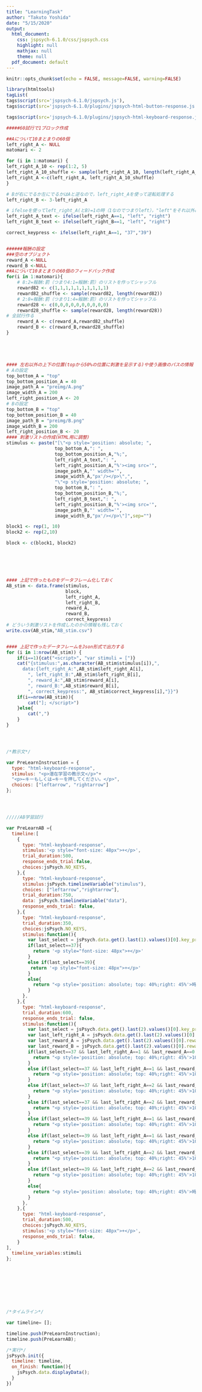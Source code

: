 ```yaml
---
title: "LearningTask"
author: "Takuto Yoshida"
date: "5/15/2020"
output: 
  html_document:
    css: jspsych-6.1.0/css/jspsych.css
    highlight: null
    mathjax: null
    theme: null
  pdf_document: default
---
```




```r
knitr::opts_chunk$set(echo = FALSE, message=FALSE, warning=FALSE)
```




```r

library(htmltools)
tagList(
tags$script(src='jspsych-6.1.0/jspsych.js'),
tags$script(src='jspsych-6.1.0/plugins/jspsych-html-button-response.js'),

tags$script(src='jspsych-6.1.0/plugins/jspsych-html-keyboard-response.js'))
```




```r


#####60試行で1ブロック作成

##Aについて10まとまりの60個
left_right_A <- NULL
matomari <- 2

for (i in 1:matomari) {
left_right_A_10 <- rep(1:2, 5)
left_right_A_10_shuffle <- sample(left_right_A_10, length(left_right_A_10))
left_right_A <-c(left_right_A, left_right_A_10_shuffle)
}

# Bが右にでるか左にでるかはAと逆なので，left_right_Aを使って逆転処理する
left_right_B <- 3-left_right_A

# ifelseを使ってleft_right_A(とB)=1の時（1なのでつまりleft），"left"をそれ以外は"right"を入れたものを作成する
left_right_A_text <- ifelse(left_right_A==1, "left", "right")
left_right_B_text <- ifelse(left_right_B==1, "left", "right")

correct_keypress <- ifelse(left_right_A==1, "37","39")


######報酬の設定
###空のオブジェクト
reward_A <-NULL
reward_B <-NULL
##Aについて10まとまりの60個のフィードバック作成
for(i in 1:matomari){
    # 8:2=報酬:罰（つまり4:1=報酬:罰）のリストを作ってシャッフル
    reward82 <- c(1,1,1,1,1,1,1,1,1,1)
    reward82_shuffle <- sample(reward82, length(reward82))
    # 2:8=報酬:罰（つまり1:4=報酬:罰）のリストを作ってシャッフル
    reward28 <- c(0,0,0,0,0,0,0,0,0,0)
    reward28_shuffle <- sample(reward28, length(reward28))
# 全試行作る
    reward_A <- c(reward_A,reward82_shuffle)
    reward_B <- c(reward_B,reward28_shuffle)
}





#### 左右以外の上下の位置(topから50%の位置に刺激を呈示する)や使う画像のパスの情報（今回は全施行で以下は変わらない）
# Aの設定
top_bottom_A = "top"
top_bottom_position_A = 40
image_path_A = "preimg/A.png"
image_width_A = 200
left_right_position_A <- 20
# Bの設定
top_bottom_B = "top"
top_bottom_position_B = 40
image_path_B = "preimg/B.png"
image_width_B = 200
left_right_position_B <- 20
#### 刺激リストの作成(HTML用に調整)
stimulus <- paste("[\"<p style='position: absolute; ",
                  top_bottom_A,": ",
                  top_bottom_position_A,"%;",
                  left_right_A_text,": ",
                  left_right_position_A,"%'><img src='",
                  image_path_A,"' width='",
                  image_width_A,"px'/></p>\",",
                  "\"<p style='position: absolute; ",
                  top_bottom_B,": ",
                  top_bottom_position_B,"%;",
                  left_right_B_text,": ",
                  left_right_position_B,"%'><img src='",
                  image_path_B,"' width='",
                  image_width_B,"px'/></p>\"]",sep="")

block1 <- rep(1, 10)
block2 <- rep(2,10)

block <- c(block1, block2)






#### 上記で作ったものをデータフレーム化しておく
AB_stim <- data.frame(stimulus,
                      block,
                      left_right_A,
                      left_right_B,
                      reward_A,
                      reward_B,
                      correct_keypress)
# どういう刺激リストを作成したのかの情報も残しておく
write.csv(AB_stim,"AB_stim.csv")


#### 上記で作ったデータフレームをJson形式で出力する
for (i in 1:nrow(AB_stim)) {
    if(i==1){cat("<script>", "var stimuli = [")}
    cat("{stimulus:",as.character(AB_stim$stimulus[i]),",
      data:{left_right_A:",AB_stim$left_right_A[i],
        ", left_right_B:",AB_stim$left_right_B[i],
        ", reward_A:",AB_stim$reward_A[i],
        ", reward_B:",AB_stim$reward_B[i],
        ", correct_keypress:", AB_stim$correct_keypress[i],"}}")
    if(i==nrow(AB_stim)){
        cat("]; </script>")
    }else{
        cat(",")
    }
}





```





```js




/*教示文*/

var PreLearnInstruction = {
  type: "html-keyboard-response",
  stimulus: "<p>潜在学習の教示文</p>"+
  "<p>←キーもしくは→キーを押してください。</p>",
  choices: ["leftarrow", "rightarrow"]
};




/////AB学習試行

var PreLearnAB ={
  timeline:[
    {
      type: "html-keyboard-response",
      stimulus:'<p style="font-size: 48px">+</p>',
      trial_duration:500,
      response_ends_trial:false,
      choices:jsPsych.NO_KEYS,
    },{
      type: "html-keyboard-response",
      stimulus:jsPsych.timelineVariable("stimulus"),
      choices: ["leftarrow","rightarrow"],
      trial_duration:750,
      data: jsPsych.timelineVariable("data"),
      response_ends_trial: false,
    },{
      type: "html-keyboard-response",
      trial_duration:350,
      choices:jsPsych.NO_KEYS,
      stimulus:function(){
        var last_select = jsPsych.data.get().last(1).values()[0].key_press;
        if(last_select==37){
          return '<p style="font-size: 48px">+</p>'
        }
        else if(last_select==39){
         return '<p style="font-size: 48px">+</p>'
        }
        else{
          return "<p style='position: absolute; top: 40%;right: 45%'>時間内に選択を行ってください</p>"
        }
      },
    },{
      type: "html-keyboard-response",
      trial_duration:600,
      response_ends_trial: false,
      stimulus:function(){
        var last_select = jsPsych.data.get().last(2).values()[0].key_press;
        var last_left_right_A = jsPsych.data.get().last(2).values()[0].left_right_A;
        var last_reward_A = jsPsych.data.get().last(2).values()[0].reward_A;
        var last_reward_B = jsPsych.data.get().last(2).values()[0].reward_B;
        if(last_select==37 && last_left_right_A==1 && last_reward_A==0 ){
          return "<p style='position: absolute; top: 40%;right: 45%'>10ポイント損失</p>"
        }
        else if(last_select==37 && last_left_right_A==1 && last_reward_A==1){
          return "<p style='position: absolute; top: 40%;right: 45%'>10ポイント獲得</p>"
        }
        else if(last_select==37 && last_left_right_A==2 && last_reward_B==0){
          return "<p style='position: absolute; top: 40%;right: 45%'>10ポイント損失</p>"
        }
        else if(last_select==37 && last_left_right_A==2 && last_reward_B==1){
          return "<p style='position: absolute; top: 40%;right: 45%'>10ポイント獲得</p>"
        }
        else if(last_select==39 && last_left_right_A==1 && last_reward_B==0){
          return "<p style='position: absolute; top: 40%;right: 45%'>10ポイント損失</p>"
        }
        else if(last_select==39 && last_left_right_A==1 && last_reward_B==1){
          return "<p style='position: absolute; top: 40%;right: 45%'>10ポイント獲得</p>"
        }
        else if(last_select==39 && last_left_right_A==2 && last_reward_A==0){
          return "<p style='position: absolute; top: 40%;right: 45%'>10ポイント損失</p>"
        }
        else if(last_select==39 && last_left_right_A==2 && last_reward_A==1){
          return "<p style='position: absolute; top: 40%;right: 45%'>10ポイント獲得</p>"
        }
        else{
          return "<p style='position: absolute; top: 40%;right: 45%'>時間内に選択を行ってください</p>"
        }
      },
    },{
      type: "html-keyboard-response",
      trial_duration:500,
      choices:jsPsych.NO_KEYS,
      stimulus:'<p style="font-size: 48px">+</p>',
      response_ends_trial: false,
    }
],
  timeline_variables:stimuli
};









/*タイムライン*/

var timeline= [];

timeline.push(PreLearnInstruction);
timeline.push(PreLearnAB);

/*実行*/
jsPsych.init({
  timeline: timeline,
  on_finish: function(){
    jsPsych.data.displayData();
  }
})


```